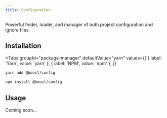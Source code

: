 ```yaml
---
title: Configuration
---
```



<EnvBadges backend tooling />

Powerful finder, loader, and manager of both project configuration and ignore files.

## Installation

<Tabs
  groupId="package-manager"
  defaultValue="yarn"
  values={[
    { label: 'Yarn', value: 'yarn' },
    { label: 'NPM', value: 'npm' },
  ]}
>
  <TabItem value="yarn">

```bash
yarn add @boost/config
```

  </TabItem>
  <TabItem value="npm">

```bash
npm install @boost/config
```

  </TabItem>
</Tabs>

## Usage

Coming soon...

